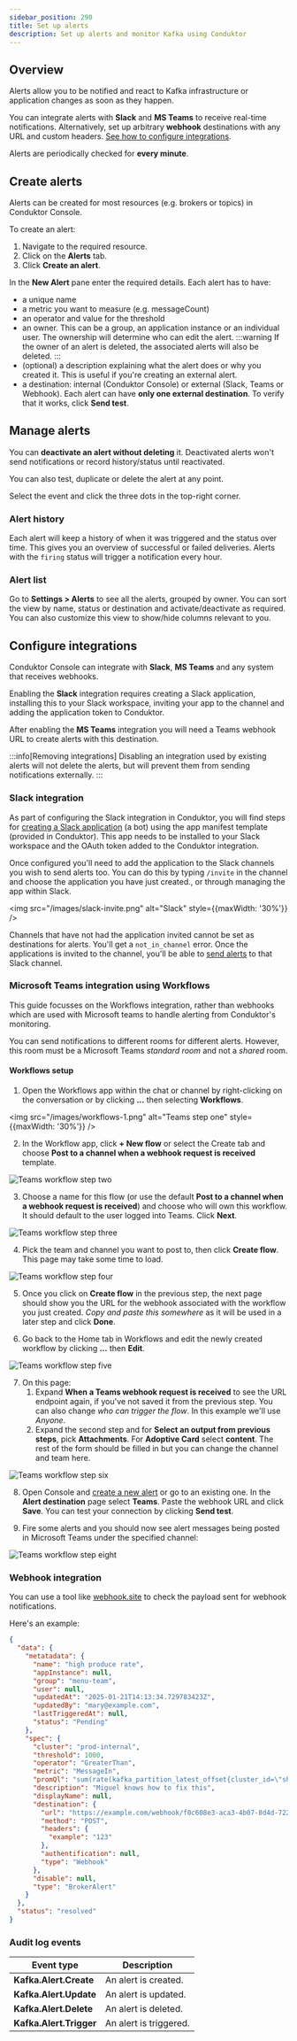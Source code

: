 ```yaml
---
sidebar_position: 290
title: Set up alerts
description: Set up alerts and monitor Kafka using Conduktor
---
```


## Overview

Alerts allow you to be notified and react to Kafka infrastructure or application changes as soon as they happen.

You can integrate alerts with **Slack** and **MS Teams** to receive real-time notifications. Alternatively, set up arbitrary **webhook** destinations with any URL and custom headers. [See how to configure integrations](#configure-integrations).

Alerts are periodically checked for **every minute**.

## Create alerts

Alerts can be created for most resources (e.g. brokers or topics) in Conduktor Console.

To create an alert:

1. Navigate to the required resource.
1. Click on the **Alerts** tab.
1. Click **Create an alert**.

In the **New Alert** pane enter the required details. Each alert has to have:

- a unique name
- a metric you want to measure (e.g. messageCount)
- an operator and value for the threshold
- an owner. This can be a group, an application instance or an individual user. The ownership will determine who can edit the alert.
    :::warning
    If the owner of an alert is deleted, the associated alerts will also be deleted.
    :::
- (optional) a description explaining what the alert does or why you created it. This is useful if you're creating an external alert.
- a destination: internal (Conduktor Console) or external (Slack, Teams or Webhook). Each alert can have **only one external destination**. To verify that it works, click **Send test**.

## Manage alerts

You can **deactivate an alert without deleting** it. Deactivated alerts won't send notifications or record history/status until reactivated.

You can also test, duplicate or delete the alert at any point.

Select the event and click the three dots in the top-right corner.

### Alert history

Each alert will keep a history of when it was triggered and the status over time. This gives you an overview of successful or failed deliveries. Alerts with the `firing` status will trigger a notification every hour.

### Alert list

Go to **Settings > Alerts** to see all the alerts, grouped by owner. You can sort the view by name, status or destination and activate/deactivate as required. You can also customize this view to show/hide columns relevant to you.

## Configure integrations

Conduktor Console can integrate with **Slack**, **MS Teams** and any system that receives webhooks.

Enabling the **Slack** integration requires creating a Slack application, installing this to your Slack workspace, inviting your app to the channel and adding the application token to Conduktor.  

After enabling the **MS Teams** integration you will need a Teams webhook URL to create alerts with this destination.

:::info[Removing integrations]
Disabling an integration used by existing alerts will not delete the alerts, but will prevent them from sending notifications externally.
:::

### Slack integration

As part of configuring the Slack integration in Conduktor, you will find steps for [creating a Slack application](https://api.slack.com/apps) (a bot) using the app manifest template (provided in Conduktor). This app needs to be installed to your Slack workspace and the OAuth token added to the Conduktor integration.

Once configured you'll need to add the application to the Slack channels you wish to send alerts too. You can do this by typing `/invite` in the channel and choose the application you have just created., or through managing the app within Slack.

<img src="/images/slack-invite.png" alt="Slack" style={{maxWidth: '30%'}} />

Channels that have not had the application invited cannot be set as destinations for alerts. You'll get a `not_in_channel` error. Once the applications is invited to the channel, you'll be able to [send alerts](/platform/navigation/settings/alerts) to that Slack channel.

### Microsoft Teams integration using Workflows

This guide focusses on the Workflows integration, rather than webhooks which are used with Microsoft teams to handle alerting from Conduktor's monitoring.

You can send notifications to different rooms for different alerts. However, this room must be a Microsoft Teams *standard room* and not a *shared* room.

#### Workflows setup

1. Open the Workflows app within the chat or channel by right-clicking on the conversation or by clicking **...** then selecting **Workflows**.

<img src="/images/workflows-1.png" alt="Teams step one" style={{maxWidth: '30%'}} />

2. In the Workflow app, click **+ New flow** or select the Create tab and choose **Post to a channel when a webhook request is received** template.

![Teams workflow step two](/images/workflows-2.png)

3. Choose a name for this flow (or use the default **Post to a channel when a webhook request is received**) and choose who will own this workflow. It should default to the user logged into Teams. Click **Next**.

![Teams workflow step three](/images/workflows-3.png)

4. Pick the team and channel you want to post to, then click **Create flow**. This page may take some time to load.

![Teams workflow step four](/images/workflows-4.png)

5. Once you click on **Create flow** in the previous step, the next page should show you the URL for the webhook associated with the workflow you just created. *Copy and paste this somewhere* as it will be used in a later step and click **Done**.

6. Go back to the Home tab in Workflows and edit the newly created workflow by clicking **...** then **Edit**.

![Teams workflow step five](/images/workflows-5.png)

7. On this page:
    1. Expand **When a Teams webhook request is received** to see the URL endpoint again, if you've not saved it from the previous step. You can also change *who can trigger the flow*. In this example we'll use *Anyone*.
    1. Expand the second step and for **Select an output from previous steps**, pick **Attachments**. For **Adoptive Card** select **content**. The rest of the form should be filled in but you can change the channel and team here.

  ![Teams workflow step six](/images/workflows-6.png)

8. Open Console and [create a new alert](#create-alerts) or go to an existing one. In the **Alert destination** page select **Teams**. Paste the webhook URL and click **Save**. You can test your connection by clicking **Send test**.

9. Fire some alerts and you should now see alert messages being posted in Microsoft Teams under the specified channel:

 ![Teams workflow step eight](/images/workflows-8.png)

### Webhook integration

You can use a tool like [webhook.site](https://webhook.site) to check the payload sent for webhook notifications.

Here's an example:

```json
{
  "data": {
    "metatadata": {
      "name": "high produce rate",
      "appInstance": null,
      "group": "menu-team",
      "user": null,
      "updatedAt": "2025-01-21T14:13:34.729783423Z",
      "updatedBy": "mary@example.com",
      "lastTriggeredAt": null,
      "status": "Pending"
    },
    "spec": {
      "cluster": "prod-internal",
      "threshold": 1000,
      "operator": "GreaterThan",
      "metric": "MessageIn",
      "promQl": "sum(rate(kafka_partition_latest_offset{cluster_id=\"shadow-julien\"}[1m])) > 1000",
      "description": "Miguel knows how to fix this",
      "displayName": null,
      "destination": {
        "url": "https://example.com/webhook/f0c608e3-aca3-4b07-8d4d-7226f629ade9",
        "method": "POST",
        "headers": {
          "example": "123"
        },
        "authentification": null,
        "type": "Webhook"
      },
      "disable": null,
      "type": "BrokerAlert"
    }
  },
  "status": "resolved"
}
```

### Audit log events

  | **Event type**                | **Description**                         |
  | ----------------------------- | --------------------------------------- |
  | **Kafka.Alert.Create**        | An alert is created.                    |
  | **Kafka.Alert.Update**        | An alert is updated.                    |
  | **Kafka.Alert.Delete**        | An alert is deleted.                    |
  | **Kafka.Alert.Trigger**       | An alert is triggered.                  |
